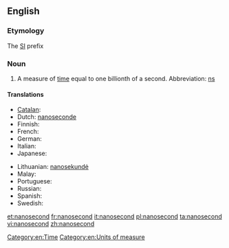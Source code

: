 ==English==
{{wikipedia|second}}

===Etymology===

The [[SI]] prefix {{prefix|nano|second}}

===Noun===
{{en-noun}}

# A measure of [[time]] equal to one billionth of a second.  Abbreviation: [[ns]]

====Translations====
{{trans-top|measure of time}}
* [[Catalan]]: {{t|ca|nanosegon|m}}
* Dutch: [[nanoseconde]]
* Finnish: {{t+|fi|nanosekunti}}
* French: {{t|fr|nanoseconde|f}}
* German: {{t+|de|Nanosekunde|f}}
* Italian: {{t+|it|nanosecondo|m}}
* Japanese: {{t-|ja|ナノ秒|tr=Nano byō}}
{{trans-mid}}
* Lithuanian: [[nanosekundė]] {{f}}
* Malay: {{t|ms|nanosaat}}
* Portuguese: {{t+|pt|nanosegundo|m}}
* Russian: {{t+|ru|наносекунда|f|tr=nanos'ekúnda}}
* Spanish: {{t|es|nanosegundo|m}}
* Swedish: {{t|sv|nanosekund|c}}
{{trans-bottom}}

[[Category:en:Time]]
[[Category:en:Units of measure]]

[[et:nanosecond]]
[[fr:nanosecond]]
[[it:nanosecond]]
[[pl:nanosecond]]
[[ta:nanosecond]]
[[vi:nanosecond]]
[[zh:nanosecond]]